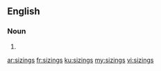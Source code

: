 ==English==

===Noun===
{{head|en|plural}}

# {{plural of|sizing|lang=en|nocat=1}}

[[ar:sizings]]
[[fr:sizings]]
[[ku:sizings]]
[[my:sizings]]
[[vi:sizings]]